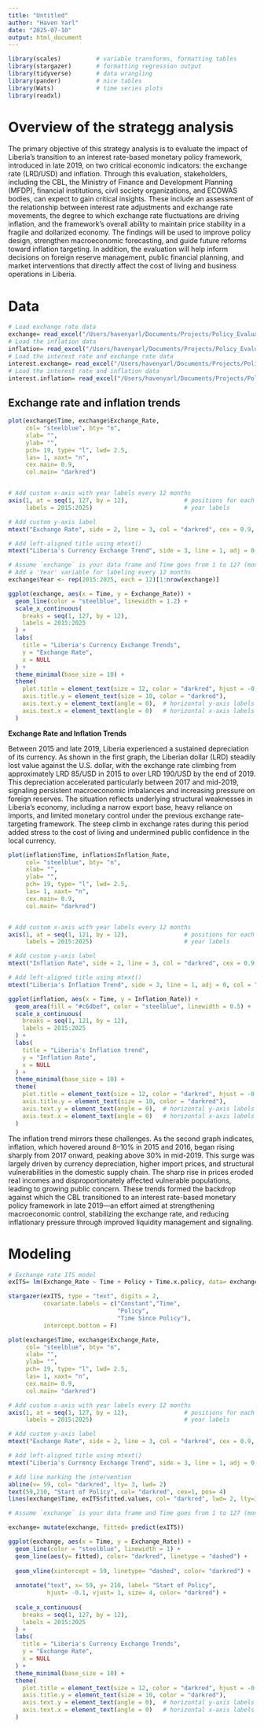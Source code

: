 ```yaml
---
title: "Untitled"
author: "Haven Yarl"
date: "2025-07-10"
output: html_document
---
```


```r
library(scales)          # variable transforms, formatting tables
library(stargazer)       # formatting regression output
library(tidyverse)       # data wrangling
library(pander)          # nice tables
library(Wats)            # time series plots
library(readxl)
```

# Overview of the strategg analysis

The primary objective of this strategy analysis is to evaluate the impact of Liberia’s transition to an interest rate-based monetary policy framework, introduced in late 2019, on two critical economic indicators: the exchange rate (LRD/USD) and inflation.  Through this evaluation, stakeholders, including the CBL, the Ministry of Finance and Development Planning (MFDP), financial institutions, civil society organizations, and ECOWAS bodies, can expect to gain critical insights. These include an assessment of the relationship between interest rate adjustments and exchange rate movements, the degree to which exchange rate fluctuations are driving inflation, and the framework’s overall ability to maintain price stability in a fragile and dollarized economy. The findings will be used to improve policy design, strengthen macroeconomic forecasting, and guide future reforms toward inflation targeting. In addition, the evaluation will help inform decisions on foreign reserve management, public financial planning, and market interventions that directly affect the cost of living and business operations in Liberia.

# Data

```r
# Load exchange rate data
exchange= read_excel("/Users/havenyarl/Documents/Projects/Policy_Evaluation/Dataset/Exchange_data.xlsx")
# Load the inflation data
inflation= read_excel("/Users/havenyarl/Documents/Projects/Policy_Evaluation/Dataset/Inflation_data.xlsx")
# Load the interest rate and exchange rate data
interest.exchange= read_excel("/Users/havenyarl/Documents/Projects/Policy_Evaluation/Dataset/Interest_Exchange_data.xlsx")
# Load the interest rate and inflation data
interest.inflation= read_excel("/Users/havenyarl/Documents/Projects/Policy_Evaluation/Dataset/Interest_Inflation_data.xlsx")
```

## Exchange rate and inflation trends
```r
plot(exchange$Time, exchange$Exchange_Rate,
     col= "steelblue", bty= "n", 
     xlab= "",
     ylab= "",
     pch= 19, type= "l", lwd= 2.5,
     las= 1, xaxt= "n",
     cex.main= 0.9,
     col.main= "darkred")


# Add custom x-axis with year labels every 12 months
axis(1, at = seq(1, 127, by = 12),                # positions for each year
     labels = 2015:2025)                          # year labels

# Add custom y-axis label
mtext("Exchange Rate", side = 2, line = 3, col = "darkred", cex = 0.9, font = 2)

# Add left-aligned title using mtext()
mtext("Liberia's Currency Exchange Trend", side = 3, line = 1, adj = 0, col = "darkred", cex = 0.9, font= 2)
```

```r
# Assume `exchange` is your data frame and Time goes from 1 to 127 (monthly)
# Add a 'Year' variable for labeling every 12 months
exchange$Year <- rep(2015:2025, each = 12)[1:nrow(exchange)]

ggplot(exchange, aes(x = Time, y = Exchange_Rate)) +
  geom_line(color = "steelblue", linewidth = 1.2) +
  scale_x_continuous(
    breaks = seq(1, 127, by = 12),
    labels = 2015:2025
  ) +
  labs(
    title = "Liberia's Currency Exchange Trends",
    y = "Exchange Rate",
    x = NULL
  ) +
  theme_minimal(base_size = 10) +
  theme(
    plot.title = element_text(size = 12, color = "darkred", hjust = -0.0),
    axis.title.y = element_text(size = 10, color = "darkred"),
    axis.text.y = element_text(angle = 0),  # horizontal y-axis labels
    axis.text.x = element_text(angle = 0)   # horizontal x-axis labels
  )

```
**Exchange Rate and Inflation Trends**

Between 2015 and late 2019, Liberia experienced a sustained depreciation of its currency. As shown in the first graph, the Liberian dollar (LRD) steadily lost value against the U.S. dollar, with the exchange rate climbing from approximately LRD 85/USD in 2015 to over LRD 190/USD by the end of 2019. This depreciation accelerated particularly between 2017 and mid-2019, signaling persistent macroeconomic imbalances and increasing pressure on foreign reserves. The situation reflects underlying structural weaknesses in Liberia’s economy, including a narrow export base, heavy reliance on imports, and limited monetary control under the previous exchange rate-targeting framework. The steep climb in exchange rates during this period added stress to the cost of living and undermined public confidence in the local currency.

```r
plot(inflation$Time, inflation$Inflation_Rate,
     col= "steelblue", bty= "n", 
     xlab= "",
     ylab= "",
     pch= 19, type= "l", lwd= 2.5,
     las= 1, xaxt= "n",
     cex.main= 0.9,
     col.main= "darkred")


# Add custom x-axis with year labels every 12 months
axis(1, at = seq(1, 121, by = 12),                # positions for each year
     labels = 2015:2025)                          # year labels

# Add custom y-axis label
mtext("Inflation Rate", side = 2, line = 3, col = "darkred", cex = 0.9, font= 2)

# Add left-aligned title using mtext()
mtext("Liberia's Inflation Trend", side = 3, line = 1, adj = 0, col = "darkred", cex = 0.9, font= 2)
```

```r
ggplot(inflation, aes(x = Time, y = Inflation_Rate)) +
  geom_area(fill = "#c6dbef", color = "steelblue", linewidth = 0.5) +
  scale_x_continuous(
    breaks = seq(1, 121, by = 12),
    labels = 2015:2025
  ) +
  labs(
    title = "Liberia's Inflation trend",
    y = "Inflation Rate",
    x = NULL
  ) +
  theme_minimal(base_size = 10) +
  theme(
    plot.title = element_text(size = 12, color = "darkred", hjust = -0.0),
    axis.title.y = element_text(size = 10, color = "darkred"),
    axis.text.y = element_text(angle = 0),  # horizontal y-axis labels
    axis.text.x = element_text(angle = 0)   # horizontal x-axis labels
  )
```
The inflation trend mirrors these challenges. As the second graph indicates, inflation, which hovered around 8–10% in 2015 and 2016, began rising sharply from 2017 onward, peaking above 30% in mid-2019. This surge was largely driven by currency depreciation, higher import prices, and structural vulnerabilities in the domestic supply chain. The sharp rise in prices eroded real incomes and disproportionately affected vulnerable populations, leading to growing public concern. These trends formed the backdrop against which the CBL transitioned to an interest rate-based monetary policy framework in late 2019—an effort aimed at strengthening macroeconomic control, stabilizing the exchange rate, and reducing inflationary pressure through improved liquidity management and signaling.

# Modeling 
```r
# Exchange rate ITS model
exITS= lm(Exchange_Rate ~ Time + Policy + Time.x.policy, data= exchange)

stargazer(exITS, type = "text", digits = 2,
          covariate.labels = c("Constant","Time",
                               "Policy",
                               "Time Since Policy"),
          intercept.bottom = F)
```

 
```r
plot(exchange$Time, exchange$Exchange_Rate,
     col= "steelblue", bty= "n", 
     xlab= "",
     ylab= "",
     pch= 19, type= "l", lwd= 2.5,
     las= 1, xaxt= "n",
     cex.main= 0.9,
     col.main= "darkred")

# Add custom x-axis with year labels every 12 months
axis(1, at = seq(1, 127, by = 12),                # positions for each year
     labels = 2015:2025)                          # year labels

# Add custom y-axis label
mtext("Exchange Rate", side = 2, line = 3, col = "darkred", cex = 0.9, font = 2)

# Add left-aligned title using mtext()
mtext("Liberia's Currency Exchange Trend", side = 3, line = 1, adj = 0, col = "darkred", cex = 0.9, font= 2)

# Add line marking the intervention
abline(v= 59, col= "darkred", lty= 3, lwd= 2)
text(59,210, "Start of Policy", col= "darkred", cex=1, pos= 4)
lines(exchange$Time, exITS$fitted.values, col= "darkred", lwd= 2, lty=3)
```

```r
# Assume `exchange` is your data frame and Time goes from 1 to 127 (monthly)

exchange= mutate(exchange, fitted= predict(exITS))

ggplot(exchange, aes(x = Time, y = Exchange_Rate)) +
  geom_line(color = "steelblue", linewidth = 1) +
  geom_line(aes(y= fitted), color= "darkred", linetype = "dashed") +
  
  geom_vline(xintercept = 59, linetype= "dashed", color= "darkred") +
  
  annotate("text", x= 59, y= 210, label= "Start of Policy",
           hjust= -0.1, vjust= 1, size= 4, color= "darkred") +
  
  scale_x_continuous(
    breaks = seq(1, 127, by = 12),
    labels = 2015:2025
  ) +
  labs(
    title = "Liberia's Currency Exchange Trends",
    y = "Exchange Rate",
    x = NULL
  ) +
  theme_minimal(base_size = 10) +
  theme(
    plot.title = element_text(size = 12, color = "darkred", hjust = -0.0),
    axis.title.y = element_text(size = 10, color = "darkred"),
    axis.text.y = element_text(angle = 0),  # horizontal y-axis labels
    axis.text.x = element_text(angle = 0)   # horizontal x-axis labels
  )

```
 
 
 
